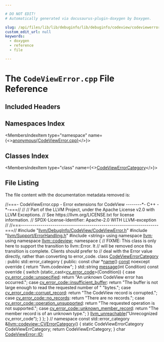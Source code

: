 ```yaml
---

# DO NOT EDIT!
# Automatically generated via docusaurus-plugin-doxygen by Doxygen.

slug: /api/files/lib/lib/debuginfo/lib/debuginfo/codeview/codeviewerror-cpp
custom_edit_url: null
keywords:
  - doxygen
  - reference
  - file

---
```





# The `CodeViewError.cpp` File Reference

<DoxygenPage pluginConfig={pluginConfig}>



## Included Headers

<IncludesList>
<IncludesListItem
  filePath="llvm/DebugInfo/CodeView/CodeViewError.h"
  permalink="/docs/api/files/include/include/llvm/include/llvm/debuginfo/include/llvm/debuginfo/codeview/codeviewerror-h"
  isLocal="true" />
<IncludesListItem
  filePath="llvm/Support/ErrorHandling.h"
  permalink="/docs/api/files/include/include/llvm/include/llvm/support/errorhandling-h"
  isLocal="true" />
<IncludesListItem
  filePath="string"
  permalink=""
  isLocal="false" />
</IncludesList>

## Namespaces Index

<MembersIndex>

<MembersIndexItem
  type="namespace"
  name={<><a href="/docs/api/namespaces/anonymous-codeviewerror-cpp-">anonymous&#123;CodeViewError.cpp&#125;</a></>}>
</MembersIndexItem>

</MembersIndex>

## Classes Index

<MembersIndex>

<MembersIndexItem
  type="class"
  name={<><a href="/docs/api/classes/anonymous-namespace-codeviewerror-cpp-/codeviewerrorcategory">CodeViewErrorCategory</a></>}>
</MembersIndexItem>

</MembersIndex>


## File Listing

The file content with the documentation metadata removed is:

<ProgramListing>

<Link id="l00001" /><CodeLine lineNumber="1"><Highlight kind="comment">//===- CodeViewError.cpp - Error extensions for CodeView --------&#42;- C++ -&#42;-===//</Highlight><Highlight kind="normal"></Highlight></CodeLine>
<Link id="l00002" /><CodeLine lineNumber="2"><Highlight kind="normal"></Highlight><Highlight kind="comment">//</Highlight><Highlight kind="normal"></Highlight></CodeLine>
<Link id="l00003" /><CodeLine lineNumber="3"><Highlight kind="normal"></Highlight><Highlight kind="comment">// Part of the LLVM Project, under the Apache License v2.0 with LLVM Exceptions.</Highlight><Highlight kind="normal"></Highlight></CodeLine>
<Link id="l00004" /><CodeLine lineNumber="4"><Highlight kind="normal"></Highlight><Highlight kind="comment">// See https://llvm.org/LICENSE.txt for license information.</Highlight><Highlight kind="normal"></Highlight></CodeLine>
<Link id="l00005" /><CodeLine lineNumber="5"><Highlight kind="normal"></Highlight><Highlight kind="comment">// SPDX-License-Identifier: Apache-2.0 WITH LLVM-exception</Highlight><Highlight kind="normal"></Highlight></CodeLine>
<Link id="l00006" /><CodeLine lineNumber="6"><Highlight kind="normal"></Highlight><Highlight kind="comment">//</Highlight><Highlight kind="normal"></Highlight></CodeLine>
<Link id="l00007" /><CodeLine lineNumber="7"><Highlight kind="normal"></Highlight><Highlight kind="comment">//===----------------------------------------------------------------------===//</Highlight><Highlight kind="normal"></Highlight></CodeLine>
<Link id="l00008" /><CodeLine lineNumber="8"><Highlight kind="normal"></Highlight></CodeLine>
<Link id="l00009" /><CodeLine lineNumber="9"><Highlight kind="normal"></Highlight><Highlight kind="preprocessor">#include &quot;<a href="/docs/api/files/include/include/llvm/include/llvm/debuginfo/include/llvm/debuginfo/codeview/codeviewerror-h">llvm/DebugInfo/CodeView/CodeViewError.h</a>&quot;</Highlight><Highlight kind="normal"></Highlight></CodeLine>
<Link id="l00010" /><CodeLine lineNumber="10"><Highlight kind="normal"></Highlight><Highlight kind="preprocessor">#include &quot;<a href="/docs/api/files/include/include/llvm/include/llvm/support/errorhandling-h">llvm/Support/ErrorHandling.h</a>&quot;</Highlight><Highlight kind="normal"></Highlight></CodeLine>
<Link id="l00011" /><CodeLine lineNumber="11"><Highlight kind="normal"></Highlight><Highlight kind="preprocessor">#include &lt;string&gt;</Highlight><Highlight kind="normal"></Highlight></CodeLine>
<Link id="l00012" /><CodeLine lineNumber="12"><Highlight kind="normal"></Highlight></CodeLine>
<Link id="l00013" /><CodeLine lineNumber="13"><Highlight kind="normal"></Highlight><Highlight kind="keyword">using namespace </Highlight><Highlight kind="normal"><a href="/docs/api/namespaces/llvm">llvm</a>;</Highlight></CodeLine>
<Link id="l00014" /><CodeLine lineNumber="14"><Highlight kind="normal"></Highlight><Highlight kind="keyword">using namespace </Highlight><Highlight kind="normal"><a href="/docs/api/namespaces/llvm/codeview">llvm::codeview</a>;</Highlight></CodeLine>
<Link id="l00015" /><CodeLine lineNumber="15"><Highlight kind="normal"></Highlight></CodeLine>
<Link id="l00016" /><CodeLine lineNumber="16" lineLink="/docs/api/namespaces/anonymous-codeviewerror-cpp-"><Highlight kind="normal"></Highlight><Highlight kind="keyword">namespace </Highlight><Highlight kind="normal">&#123;</Highlight></CodeLine>
<Link id="l00017" /><CodeLine lineNumber="17"><Highlight kind="normal"></Highlight><Highlight kind="comment">// FIXME: This class is only here to support the transition to llvm::Error. It</Highlight><Highlight kind="normal"></Highlight></CodeLine>
<Link id="l00018" /><CodeLine lineNumber="18"><Highlight kind="normal"></Highlight><Highlight kind="comment">// will be removed once this transition is complete. Clients should prefer to</Highlight><Highlight kind="normal"></Highlight></CodeLine>
<Link id="l00019" /><CodeLine lineNumber="19"><Highlight kind="normal"></Highlight><Highlight kind="comment">// deal with the Error value directly, rather than converting to error&#95;code.</Highlight><Highlight kind="normal"></Highlight></CodeLine>
<Link id="l00020" /><CodeLine lineNumber="20" lineLink="/docs/api/classes/anonymous-namespace-codeviewerror-cpp-/codeviewerrorcategory"><Highlight kind="normal"></Highlight><Highlight kind="keyword">class </Highlight><Highlight kind="normal"><a href="/docs/api/classes/anonymous-namespace-codeviewerror-cpp-/codeviewerrorcategory">CodeViewErrorCategory</a> : </Highlight><Highlight kind="keyword">public</Highlight><Highlight kind="normal"> std::error&#95;category &#123;</Highlight></CodeLine>
<Link id="l00021" /><CodeLine lineNumber="21"><Highlight kind="normal"></Highlight><Highlight kind="keyword">public</Highlight><Highlight kind="normal">:</Highlight></CodeLine>
<Link id="l00022" /><CodeLine lineNumber="22" lineLink="/docs/api/classes/anonymous-namespace-codeviewerror-cpp-/codeviewerrorcategory/#a4d2d0a1fb9e518571bb143a4705161fb"><Highlight kind="normal">  </Highlight><Highlight kind="keyword">const</Highlight><Highlight kind="normal"> </Highlight><Highlight kind="keywordtype">char</Highlight><Highlight kind="normal"> &#42;<a href="/docs/api/classes/anonymous-namespace-codeviewerror-cpp-/codeviewerrorcategory/#a4d2d0a1fb9e518571bb143a4705161fb">name</a>() <a href="/docs/api/files/lib/lib/target/lib/target/aarch64/aarch64promoteconstant-cpp/#a90f8350fecae261c25be85d38b451bff">const</a> noexcept</Highlight><Highlight kind="keyword"> override </Highlight><Highlight kind="normal">&#123; </Highlight><Highlight kind="keywordflow">return</Highlight><Highlight kind="normal"> </Highlight><Highlight kind="stringliteral">&quot;llvm.codeview&quot;</Highlight><Highlight kind="normal">; &#125;</Highlight></CodeLine>
<Link id="l00023" /><CodeLine lineNumber="23" lineLink="/docs/api/classes/anonymous-namespace-codeviewerror-cpp-/codeviewerrorcategory/#ac4910e780f3369ca5547db57d38d77df"><Highlight kind="normal">  std::string <a href="/docs/api/classes/anonymous-namespace-codeviewerror-cpp-/codeviewerrorcategory/#ac4910e780f3369ca5547db57d38d77df">message</a>(</Highlight><Highlight kind="keywordtype">int</Highlight><Highlight kind="normal"> Condition)</Highlight><Highlight kind="keyword"> const override </Highlight><Highlight kind="normal">&#123;</Highlight></CodeLine>
<Link id="l00024" /><CodeLine lineNumber="24"><Highlight kind="normal">    </Highlight><Highlight kind="keywordflow">switch</Highlight><Highlight kind="normal"> (</Highlight><Highlight kind="keyword">static&#95;cast&lt;</Highlight><Highlight kind="normal"><a href="/docs/api/namespaces/llvm/codeview/#a0e494c491fad71e29cc10efce7c59f6c">cv&#95;error&#95;code</a></Highlight><Highlight kind="keyword">&gt;</Highlight><Highlight kind="normal">(Condition)) &#123;</Highlight></CodeLine>
<Link id="l00025" /><CodeLine lineNumber="25"><Highlight kind="normal">    </Highlight><Highlight kind="keywordflow">case</Highlight><Highlight kind="normal"> <a href="/docs/api/namespaces/llvm/codeview/#a0e494c491fad71e29cc10efce7c59f6cad415f0e30c471dfdd9bc4f827329ef48">cv&#95;error&#95;code::unspecified</a>:</Highlight></CodeLine>
<Link id="l00026" /><CodeLine lineNumber="26"><Highlight kind="normal">      </Highlight><Highlight kind="keywordflow">return</Highlight><Highlight kind="normal"> </Highlight><Highlight kind="stringliteral">&quot;An unknown CodeView error has occurred.&quot;</Highlight><Highlight kind="normal">;</Highlight></CodeLine>
<Link id="l00027" /><CodeLine lineNumber="27"><Highlight kind="normal">    </Highlight><Highlight kind="keywordflow">case</Highlight><Highlight kind="normal"> <a href="/docs/api/namespaces/llvm/codeview/#a0e494c491fad71e29cc10efce7c59f6ca30d5ef9a8eb9e9530b28192db6bd88b0">cv&#95;error&#95;code::insufficient&#95;buffer</a>:</Highlight></CodeLine>
<Link id="l00028" /><CodeLine lineNumber="28"><Highlight kind="normal">      </Highlight><Highlight kind="keywordflow">return</Highlight><Highlight kind="normal"> </Highlight><Highlight kind="stringliteral">&quot;The buffer is not large enough to read the requested number of &quot;</Highlight><Highlight kind="normal"></Highlight></CodeLine>
<Link id="l00029" /><CodeLine lineNumber="29"><Highlight kind="normal">             </Highlight><Highlight kind="stringliteral">&quot;bytes.&quot;</Highlight><Highlight kind="normal">;</Highlight></CodeLine>
<Link id="l00030" /><CodeLine lineNumber="30"><Highlight kind="normal">    </Highlight><Highlight kind="keywordflow">case</Highlight><Highlight kind="normal"> <a href="/docs/api/namespaces/llvm/codeview/#a0e494c491fad71e29cc10efce7c59f6ca7e4105e7f11aef8db54945155c4b3907">cv&#95;error&#95;code::corrupt&#95;record</a>:</Highlight></CodeLine>
<Link id="l00031" /><CodeLine lineNumber="31"><Highlight kind="normal">      </Highlight><Highlight kind="keywordflow">return</Highlight><Highlight kind="normal"> </Highlight><Highlight kind="stringliteral">&quot;The CodeView record is corrupted.&quot;</Highlight><Highlight kind="normal">;</Highlight></CodeLine>
<Link id="l00032" /><CodeLine lineNumber="32"><Highlight kind="normal">    </Highlight><Highlight kind="keywordflow">case</Highlight><Highlight kind="normal"> <a href="/docs/api/namespaces/llvm/codeview/#a0e494c491fad71e29cc10efce7c59f6ca9b2c3bb0332b451775b5ee8ed63bd1d8">cv&#95;error&#95;code::no&#95;records</a>:</Highlight></CodeLine>
<Link id="l00033" /><CodeLine lineNumber="33"><Highlight kind="normal">      </Highlight><Highlight kind="keywordflow">return</Highlight><Highlight kind="normal"> </Highlight><Highlight kind="stringliteral">&quot;There are no records.&quot;</Highlight><Highlight kind="normal">;</Highlight></CodeLine>
<Link id="l00034" /><CodeLine lineNumber="34"><Highlight kind="normal">    </Highlight><Highlight kind="keywordflow">case</Highlight><Highlight kind="normal"> <a href="/docs/api/namespaces/llvm/codeview/#a0e494c491fad71e29cc10efce7c59f6caa3ef1e12501238ddcca5063cc730a494">cv&#95;error&#95;code::operation&#95;unsupported</a>:</Highlight></CodeLine>
<Link id="l00035" /><CodeLine lineNumber="35"><Highlight kind="normal">      </Highlight><Highlight kind="keywordflow">return</Highlight><Highlight kind="normal"> </Highlight><Highlight kind="stringliteral">&quot;The requested operation is not supported.&quot;</Highlight><Highlight kind="normal">;</Highlight></CodeLine>
<Link id="l00036" /><CodeLine lineNumber="36"><Highlight kind="normal">    </Highlight><Highlight kind="keywordflow">case</Highlight><Highlight kind="normal"> <a href="/docs/api/namespaces/llvm/codeview/#a0e494c491fad71e29cc10efce7c59f6ca357035ecb9470ae07efd7a22f12c80d1">cv&#95;error&#95;code::unknown&#95;member&#95;record</a>:</Highlight></CodeLine>
<Link id="l00037" /><CodeLine lineNumber="37"><Highlight kind="normal">      </Highlight><Highlight kind="keywordflow">return</Highlight><Highlight kind="normal"> </Highlight><Highlight kind="stringliteral">&quot;The member record is of an unknown type.&quot;</Highlight><Highlight kind="normal">;</Highlight></CodeLine>
<Link id="l00038" /><CodeLine lineNumber="38"><Highlight kind="normal">    &#125;</Highlight></CodeLine>
<Link id="l00039" /><CodeLine lineNumber="39"><Highlight kind="normal">    <a href="/docs/api/files/include/include/llvm/include/llvm/support/errorhandling-h/#ace243f5c25697a1107cce46626b3dc94">llvm&#95;unreachable</a>(</Highlight><Highlight kind="stringliteral">&quot;Unrecognized cv&#95;error&#95;code&quot;</Highlight><Highlight kind="normal">);</Highlight></CodeLine>
<Link id="l00040" /><CodeLine lineNumber="40"><Highlight kind="normal">  &#125;</Highlight></CodeLine>
<Link id="l00041" /><CodeLine lineNumber="41"><Highlight kind="normal">&#125;;</Highlight></CodeLine>
<Link id="l00042" /><CodeLine lineNumber="42"><Highlight kind="normal">&#125; </Highlight><Highlight kind="comment">// namespace</Highlight><Highlight kind="normal"></Highlight></CodeLine>
<Link id="l00043" /><CodeLine lineNumber="43"><Highlight kind="normal"></Highlight></CodeLine>
<Link id="l00044" /><CodeLine lineNumber="44" lineLink="/docs/api/namespaces/llvm/codeview/#a481272652360a7a6d42d0034b8730496"><Highlight kind="normal"></Highlight><Highlight kind="keyword">const</Highlight><Highlight kind="normal"> std::error&#95;category &amp;<a href="/docs/api/namespaces/llvm/codeview/#a481272652360a7a6d42d0034b8730496">llvm::codeview::CVErrorCategory</a>() &#123;</Highlight></CodeLine>
<Link id="l00045" /><CodeLine lineNumber="45"><Highlight kind="normal">  </Highlight><Highlight kind="keyword">static</Highlight><Highlight kind="normal"> CodeViewErrorCategory CodeViewErrCategory;</Highlight></CodeLine>
<Link id="l00046" /><CodeLine lineNumber="46"><Highlight kind="normal">  </Highlight><Highlight kind="keywordflow">return</Highlight><Highlight kind="normal"> CodeViewErrCategory;</Highlight></CodeLine>
<Link id="l00047" /><CodeLine lineNumber="47"><Highlight kind="normal">&#125;</Highlight></CodeLine>
<Link id="l00048" /><CodeLine lineNumber="48"><Highlight kind="normal"></Highlight></CodeLine>
<Link id="l00049" /><CodeLine lineNumber="49"><Highlight kind="normal"></Highlight><Highlight kind="keywordtype">char</Highlight><Highlight kind="normal"> <a href="/docs/api/classes/llvm/codeview/codeviewerror/#a5869fc0dfc086c74f5d1271c7a97fb62">CodeViewError::ID</a>;</Highlight></CodeLine>

</ProgramListing>


</DoxygenPage>
